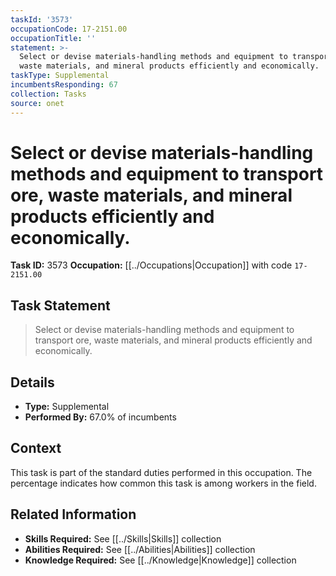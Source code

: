 ```yaml
---
taskId: '3573'
occupationCode: 17-2151.00
occupationTitle: ''
statement: >-
  Select or devise materials-handling methods and equipment to transport ore,
  waste materials, and mineral products efficiently and economically.
taskType: Supplemental
incumbentsResponding: 67
collection: Tasks
source: onet
---
```

# Select or devise materials-handling methods and equipment to transport ore, waste materials, and mineral products efficiently and economically.

**Task ID:** 3573
**Occupation:** [[../Occupations|Occupation]] with code `17-2151.00`

## Task Statement

> Select or devise materials-handling methods and equipment to transport ore, waste materials, and mineral products efficiently and economically.

## Details

- **Type:** Supplemental
- **Performed By:** 67.0% of incumbents

## Context

This task is part of the standard duties performed in this occupation. The percentage indicates how common this task is among workers in the field.

## Related Information

- **Skills Required:** See [[../Skills|Skills]] collection
- **Abilities Required:** See [[../Abilities|Abilities]] collection
- **Knowledge Required:** See [[../Knowledge|Knowledge]] collection
